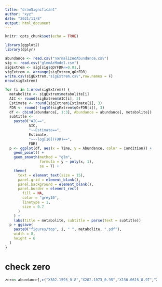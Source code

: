```yaml
---
title: "drawSignificant"
author: "xyz"
date: "2021/11/8"
output: html_document
---
```


```r
knitr::opts_chunk$set(echo = TRUE)
```

```r
library(ggplot2)
library(dplyr)
```


```r
abundance <- read.csv("normalizedAbundance.csv")
sig <- read.csv("glmmArModel.csv")
sigExtrem <- sig[sig$qOrFDR<=0.01,]
sigExtrem <- arrange(sigExtrem,qOrFDR)
write.csv(sigExtrem,"sigExtrem.csv",row.names = F)
nrow(sigExtrem)

for (i in 1:nrow(sigExtrem)) {
  metabolite <- sigExtrem$metabolite[i]
  AIC <- round(sigExtrem$AIC[i], 3)
  Estimate <- round(sigExtrem$Estimate[i], 3)
  FDR <- round(-log10(sigExtrem$qOrFDR[i]), 3)
  df <- cbind(abundance[, 1:3], Abundance = abundance[, metabolite])
  subtitle <-
    paste0("AIC==",
           AIC,
           "~~Estimate==",
           Estimate,
           "~~-log[10](FDR)==",
           FDR)
  p <- ggplot(df, aes(x = Time, y = Abundance, color = Condition)) +
    geom_point() +
    geom_smooth(method = "glm",
                formula = y ~ poly(x, 1),
                se = T) +
    theme(
      text = element_text(size = 15),
      panel.grid = element_blank(),
      panel.background = element_blank(),
      panel.border = element_rect(
        fill = NA,
        color = "grey10",
        linetype = 1,
        size = 0.7
      )
    ) +
    labs(title = metabolite, subtitle = parse(text = subtitle))
  p + ggsave(
    paste0("figures/top", i, " ", metabolite, ".pdf"),
    width = 8,
    height = 6
  )
}
```

# check zero

```r
zero<-abundance[,c("X302.1593_0.8","X202.1073_0.98","X136.0616_0.97","X180.0655_1.98")]
```


